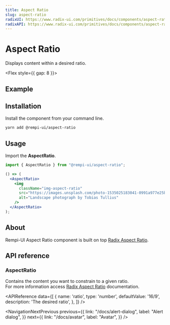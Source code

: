 ```yaml
---
title: Aspect Ratio
slug: aspect-ratio
radixUI: https://www.radix-ui.com/primitives/docs/components/aspect-ratio
radixAPI: https://www.radix-ui.com/primitives/docs/components/aspect-ratio#api-reference
---
```


# Aspect Ratio

<Description>Displays content within a desired ratio.</Description>

<Flex style={{ gap: 8 }}>
  <RadixUI href="https://www.radix-ui.com/primitives/docs/components/aspect-ratio" />
  <RadixAPI href="https://www.radix-ui.com/primitives/docs/components/aspect-ratio#api-reference" />
</Flex>

## Example

<PreviewComponent name="aspect-ratio" />

## Installation

Install the component from your command line.

```bash
yarn add @rempi-ui/aspect-ratio
```

## Usage

Import the <strong>AspectRatio</strong>.

```jsx
import { AspectRatio } from "@rempi-ui/aspect-ratio";

() => (
  <AspectRatio>
    <img
      className="img-aspect-ratio"
      src="https://images.unsplash.com/photo-1535025183041-0991a977e25b?w=300&dpr=2&q=80"
      alt="Landscape photograph by Tobias Tullius"
    />
  </AspectRatio>
);
```

## About

Rempi-UI Aspect Ratio component is built on top [Radix Aspect Ratio](https://www.radix-ui.com/primitives/docs/components/aspect-ratio).

## API reference

### AspectRatio

Contains the content you want to constrain to a given ratio. <br />
For more information access [Radix Aspect Ratio](https://www.radix-ui.com/primitives/docs/components/aspect-ratio#root) documentation.

<APIReference
  data={[
    {
      name: 'ratio',
      type: 'number',
      defaultValue: '16/9',
      description: 'The desired ratio',
    },
  ]}
/>

<NavigationNextPrevious
  previous={{
    link: "/docs/alert-dialog",
    label: "Alert dialog",
  }}
  next={{
    link: "/docs/avatar",
    label: "Avatar",
  }}
/>

